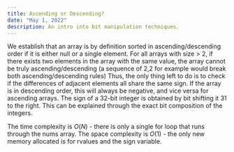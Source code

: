 ```yaml
---
title: Ascending or Descending?
date: "May 1, 2022"
description: An intro into bit manipulation techniques.
---
```

We establish that an array is by definition sorted in ascending/descending order if it is either null or a single element. 
For all arrays with size > 2, if there exists two elements in the array with the same value, the array cannot be truly ascending/descending (a sequence of 2,2 for example would break both ascending/descending rules)
Thus, the only thing left to do is to check if the differences of adjacent elements all share the same sign. If the array is in descending order, this will always be negative, and vice versa for ascending arrays. 
The sign of a 32-bit integer is obtained by bit shifting it 31 to the right. This can be explained through the exact bit composition of the integers. 


The time complexity is $O(N)$ - there is only a single for loop that runs through the nums array.
The space complexity is $O(1)$ - the only new memory allocated is for rvalues and the sign variable.